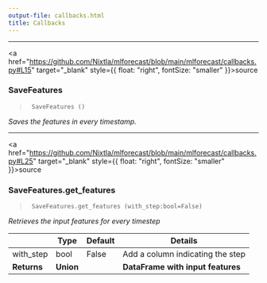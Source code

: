 ```yaml
---
output-file: callbacks.html
title: Callbacks
---
```



------------------------------------------------------------------------

<a
href="https://github.com/Nixtla/mlforecast/blob/main/mlforecast/callbacks.py#L15"
target="_blank" style={{ float: "right", fontSize: "smaller" }}>source</a>

### SaveFeatures

> ``` text
>  SaveFeatures ()
> ```

*Saves the features in every timestamp.*

------------------------------------------------------------------------

<a
href="https://github.com/Nixtla/mlforecast/blob/main/mlforecast/callbacks.py#L25"
target="_blank" style={{ float: "right", fontSize: "smaller" }}>source</a>

### SaveFeatures.get_features

> ``` text
>  SaveFeatures.get_features (with_step:bool=False)
> ```

*Retrieves the input features for every timestep*

|             | **Type**  | **Default** | **Details**                       |
|-------------|-----------|-------------|-----------------------------------|
| with_step   | bool      | False       | Add a column indicating the step  |
| **Returns** | **Union** |             | **DataFrame with input features** |

